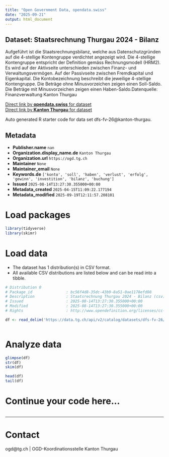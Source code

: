 ```yaml
---
title: "Open Government Data, opendata.swiss"
date: "2025-09-21"
output: html_document
---
```


## Dataset: Staatsrechnung Thurgau 2024 - Bilanz

Aufgeführt ist die Staatsrechnungsbilanz, welche aus Datenschutzgründen auf die 4-stellige Kontengruppe verdichtet angezeigt wird. Die 4-stellige Kontengruppe entspricht der Definition gemäss Rechnungsmodell (HRM2). Es wird auf der Aktivseite unterschieden zwischen Finanz- und Verwaltungsvermögen. Auf der Passivseite zwischen Fremdkapital und Eigenkapital. Die Kontobezeichnung beschreibt die jeweilige 4-stellige Kontengruppe. Die Beträge ohne Minusvorzeichen zeigen einen Soll-Saldo. Die Beträge mit Minusvorzeichen zeigen einen Haben-Saldo.Datenquelle: Finanzverwaltung Kanton Thurgau

[Direct link by **opendata.swiss** for dataset](https://opendata.swiss/de/dataset/staatsrechnung-thurgau-2024-bilanz)<br>
[Direct link by **Kanton Thurgau** for dataset](https://data.tg.ch/explore/dataset/dfs-fv-26/)

Auto generated R starter code for data set dfs-fv-26@kanton-thurgau.

## Metadata

- **Publisher.name** `nan`
- **Organization.display_name.de** `Kanton Thurgau`
- **Organization.url** `https://ogd.tg.ch`
- **Maintainer** `None`
- **Maintainer_email** `None`
- **Keywords.de** `['konto', 'soll', 'haben', 'verlust', 'erfolg', 'gewinn', 'investition', 'bilanz', 'buchung']`
- **Issued** `2025-08-14T13:27:30.355000+00:00`
- **Metadata_created** `2025-04-15T11:09:22.177194`
- **Metadata_modified** `2025-09-19T12:11:57.208101`


# Load packages

```r

library(tidyverse)
library(skimr)

```

# Load data

-   The dataset has 1 distribution(s) in CSV format.
-   All available CSV distributions are listed below and can be read into a tibble.

```r

# Distribution 0
# Package_id               : bc56f4d8-35dc-43b9-8a51-0ae1178efd08
# Description              : Staatsrechnung Thurgau 2024 - Bilanz (csv)
# Issued                   : 2025-08-14T13:27:30.355000+00:00
# Modified                 : 2025-08-14T13:27:30.355000+00:00
# Rights                   : http://www.opendefinition.org/licenses/cc-by/

df <- read_delim('https://data.tg.ch/api/v2/catalog/datasets/dfs-fv-26/exports/csv?use_labels=true')



```

# Analyze data

```r

glimpse(df)
str(df)
skim(df)

head(df)
tail(df)

```

# Continue your code here...

```r

```

------------------------------------------------------------------------

# Contact

ogd@tg.ch | OGD-Koordinationsstelle Kanton Thurgau
